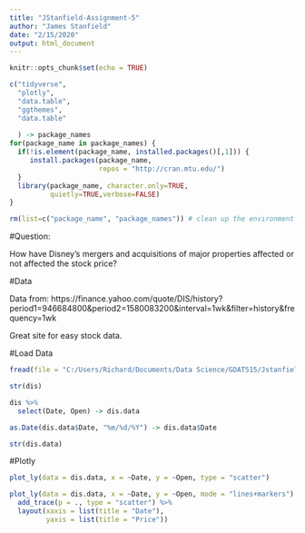 ```yaml
---
title: "JStanfield-Assignment-5"
author: "James Stanfield"
date: "2/15/2020"
output: html_document
---
```


```r
knitr::opts_chunk$set(echo = TRUE)

c("tidyverse",
  "plotly",
  "data.table",
  "ggthemes",
  "data.table"
  
  ) -> package_names  
for(package_name in package_names) {
  if(!is.element(package_name, installed.packages()[,1])) {
     install.packages(package_name,
                      repos = "http://cran.mtu.edu/")
  }
  library(package_name, character.only=TRUE,
          quietly=TRUE,verbose=FALSE)
}

rm(list=c("package_name", "package_names")) # clean up the environment
```

#Question:

How have Disney's mergers and acquisitions of major properties affected or not affected the stock price?

#Data

Data from:
https://finance.yahoo.com/quote/DIS/history?period1=946684800&period2=1580083200&interval=1wk&filter=history&frequency=1wk

Great site for easy stock data.

#Load Data

```r
fread(file = "C:/Users/Richard/Documents/Data Science/GDAT515/Jstanfield-Assignment2/DIS.csv") -> dis

str(dis)
```

```r
dis %>%
  select(Date, Open) -> dis.data

as.Date(dis.data$Date, "%m/%d/%Y") -> dis.data$Date

str(dis.data)
```

#Plotly

```r

plot_ly(data = dis.data, x = ~Date, y = ~Open, type = "scatter")

```

```r

plot_ly(data = dis.data, x = ~Date, y = ~Open, mode = "lines+markers") %>% 
  add_trace(p = ., type = "scatter") %>% 
  layout(xaxis = list(title = "Date"), 
         yaxis = list(title = "Price"))

```




























